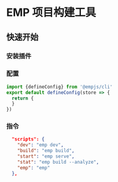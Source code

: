 # EMP 项目构建工具

## 快速开始

### 安装插件

<PackageManagerTabs command="add @empjs/cli -D" />

### 配置
```ts title="emp-config.js"
import {defineConfig} from '@empjs/cli'
export default defineConfig(store => {
  return {
  }
})
```

### 指令
```json title="package.json"
  "scripts": {
    "dev": "emp dev",
    "build": "emp build",
    "start": "emp serve",
    "stat": "emp build --analyze",
    "emp": "emp"
  },
```